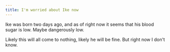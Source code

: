 ```yaml
---
title: I'm worried about Ike now
---
```


Ike was born two days ago, and as of right now it seems that his blood sugar is low. Maybe dangerously low.

Likely this will all come to nothing, likely he will be fine. But right now I don't know.&#x20;
